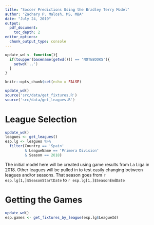 ```yaml
---
title: "Soccer Predictions Using the Bradley Terry Model"
author: "Zachary P. Malosh, MS, MBA"
date: "July 24, 2019"
output:
  pdf_document:
    toc_depth: 2
editor_options: 
  chunk_output_type: console
---
```


\newpage
\tableofcontents
\newpage

```r
update_wd <- function(){
  if(toupper(basename(getwd())) == 'NOTEBOOKS'){
    setwd('..')
  }
}

knitr::opts_chunk$set(echo = FALSE)

update_wd()
source('src/data/get_fixtures.R')
source('src/data/get_leagues.R')
```

# League Selection
```r
update_wd()
leagues <- get_leagues()
esp.lg <- leagues %>%
  filter(Country == 'Spain'
         & LeagueName == 'Primera Division'
         & Season == 2018)
```
The initial model here will be created using game results from La Liga in 2018. Other leagues will be pulled in to test easily changing between leagues and/or seasons. That season goes from `r esp.lg[1,]$SeasonStartDate` to `r esp.lg[1,]$SeasonEndDate`

# Getting the Games
```r
update_wd()
esp.games <- get_fixtures_by_league(esp.lg$LeagueId)
```
